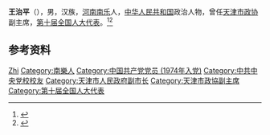{{Otheruses|other=名为王治平的其他人物|王治平}}

'''王治平'''（{{bd|1953年|2月|}}），男，汉族，[[河南|河南]][[南乐|南乐]]人，[[中华人民共和国|中华人民共和国]]政治人物，曾任[[天津市政协|天津市政协]]副主席，[[第十届全国人大代表|第十届全国人大代表]]。<ref>{{Cite book|title=中华人民共和国职官志|author=何虎生, 李耀东, 向常福主编|publisher=中国社会出版社|year=2003|isbn=9787800883934|location=北京|pages=}}</ref><ref>{{Cite web|title=王治平|url=http://www.tj.xinhuanet.com/wzp/index.html|accessdate=2020-09-29|work=新华网天津频道}}</ref>

== 参考资料 ==
{{reflist}}

{{中国人物小作品}}

{{Authority control}}
{{DEFAULTSORT:Wang王}}
[[Category:王姓|Zhi]]
[[Category:南樂人|Category:南樂人]]
[[Category:中国共产党党员_(1974年入党)|Category:中国共产党党员 (1974年入党)]]
[[Category:中共中央党校校友|Category:中共中央党校校友]]
[[Category:天津市人民政府副市长|Category:天津市人民政府副市长]]
[[Category:天津市政協副主席|Category:天津市政協副主席]]
[[Category:第十届全国人大代表|Category:第十届全国人大代表]]